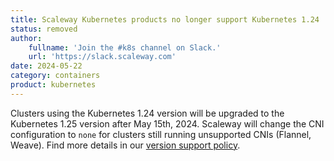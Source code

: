 ```yaml
---
title: Scaleway Kubernetes products no longer support Kubernetes 1.24
status: removed
author:
    fullname: 'Join the #k8s channel on Slack.'
    url: 'https://slack.scaleway.com'
date: 2024-05-22
category: containers
product: kubernetes
---
```


Clusters using the Kubernetes 1.24 version will be upgraded to the Kubernetes 1.25 version after May 15th, 2024.
Scaleway will change the CNI configuration to `none` for clusters still running unsupported CNIs (Flannel, Weave).
Find more details in our [version support policy](https://www.scaleway.com/en/docs/containers/kubernetes/reference-content/version-support-policy/#supported-container-network-interfaces-cni).

